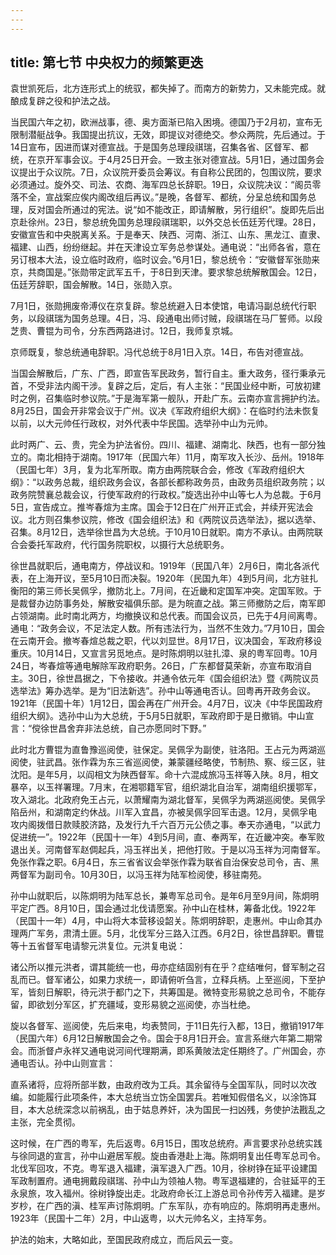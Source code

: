 ```yaml
---
---
---
```

title: 第七节 中央权力的频繁更迭
---




袁世凯死后，北方连形式上的统驭，都失掉了。而南方的新势力，又未能完成。就酿成复辟之役和护法之战。

当民国六年之初，欧洲战事，德、奥方面渐已陷入困境。德国乃于2月初，宣布无限制潜艇战争。我国提出抗议，无效，即提议对德绝交。参众两院，先后通过。于14日宣布，因进而谋对德宣战。于是国务总理段祺瑞，召集各省、区督军、都统，在京开军事会议。于4月25日开会。一致主张对德宣战。5月1日，通过国务会议提出于众议院。7日，众议院开委员会筹议。有自称公民团的，包围议院，要求必须通过。旋外交、司法、农商、海军四总长辞职。19日，众议院决议：“阁员零落不全，宣战案应俟内阁改组后再议。”是晚，各督军、都统，分呈总统和国务总理，反对国会所通过的宪法。说“如不能改正，即请解散，另行组织”。旋即先后出京赴徐州。23日，黎总统免国务总理段祺瑞职，以外交总长伍廷芳代理。28日，安徽宣告和中央脱离关系。于是奉天、陕西、河南、浙江、山东、黑龙江、直隶、福建、山西，纷纷继起。并在天津设立军务总参谋处。通电说：“出师各省，意在另订根本大法，设立临时政府，临时议会。”6月1日，黎总统令：“安徽督军张勋来京，共商国是。”张勋带定武军五千，于8日到天津。要求黎总统解散国会。12日，伍廷芳辞职，国会解散。14日，张勋入京。

7月1日，张勋拥废帝溥仪在京复辟。黎总统避入日本使馆，电请冯副总统代行职务，以段祺瑞为国务总理。4日，冯、段通电出师讨贼，段祺瑞在马厂誓师。以段芝贵、曹锟为司令，分东西两路进讨。12日，我师复京城。

京师既复，黎总统通电辞职。冯代总统于8月1日入京。14日，布告对德宣战。

当国会解散后，广东、广西，即宣告军民政务，暂行自主。重大政务，径行秉承元首，不受非法内阁干涉。复辟之后，定后，有人主张：“民国业经中断，可放初建时之例，召集临时参议院。”于是海军第一舰队，开赴广东。云南亦宣言拥护约法。8月25日，国会开非常会议于广州。议决《军政府组织大纲》：在临时约法未恢复以前，以大元帅任行政权，对外代表中华民国。选举孙中山为元帅。

此时两广、云、贵，完全为护法省份。四川、福建、湖南北、陕西，也有一部分独立的。南北相持于湖南。1917年（民国六年）11月，南军攻入长沙、岳州。1918年（民国七年）3月，复为北军所取。南方由两院联合会，修改《军政府组织大纲》：“以政务总裁，组织政务会议，各部长都称政务员，由政务员组织政务院；以政务院赞襄总裁会议，行使军政府的行政权。”旋选出孙中山等七人为总裁。于6月5日，宣告成立。推岑春煊为主席。国会于12日在广州开正式会，并续开宪法会议。北方则召集参议院，修改《国会组织法》和《两院议员选举法》，据以选举、召集。8月12日，选举徐世昌为大总统。于10月10日就职。南方不承认。由两院联合会委托军政府，代行国务院职权，以摄行大总统职务。

徐世昌就职后，通电南方，停战议和。1919年（民国八年）2月6日，南北各派代表，在上海开议，至5月10日而决裂。1920年（民国九年）4到5月间，北方驻扎衡阳的第三师长吴佩孚，撤防北上。7月间，在近畿和定国军冲突。定国军败。于是裁督办边防事务处，解散安福俱乐部。是为皖直之战。第三师撤防之后，南军即占领湖南。此时南北两方，均撤换议和总代表。而国会议员，已先于4月间离粤。通电：“政务会议，不足法定人数。所有违法行为，当然不生效力。”7月10日，国会在云南开会。撤岑春煊总裁之职，代以刘显世。8月17日，议决国会，军政府移设重庆。10月14日，又宣言另觅地点。是时陈炯明以驻扎漳、泉的粤军回粤。10月24日，岑春煊等通电解除军政府职务。26日，广东都督莫荣新，亦宣布取消自主。30日，徐世昌据之，下令接收。并通令依元年《国会组织法》暨《两院议员选举法》筹办选举。是为“旧法新选”。孙中山等通电否认。回粤再开政务会议。1921年（民国十年）1月12日，国会再在广州开会。4月7日，议决《中华民国政府组织大纲》。选孙中山为大总统，于5月5日就职，军政府即于是日撤销。中山宣言：“傥徐世昌舍弃非法总统，自己亦愿同时下野。”

此时北方曹锟为直鲁豫巡阅使，驻保定。吴佩孚为副使，驻洛阳。王占元为两湖巡阅使，驻武昌。张作霖为东三省巡阅使，兼蒙疆经略使，节制热、察、绥三区，驻沈阳。是年5月，以阎相文为陕西督军。命十六混成旅冯玉祥等入陕。8月，相文暴卒，以玉祥署理。7月末，在湘鄂籍军官，组织湖北自治军，湖南组织援鄂军，攻入湖北。北政府免王占元，以萧耀南为湖北督军，吴佩孚为两湖巡阅使。吴佩孚陷岳州，和湖南定约休战。川军入宜昌，亦被吴佩孚回军击退。12月，吴佩孚电攻内阁拨借日款赎胶济路，及发行九千六百万元公债之事。奉天亦通电，“以武力促进统一”。1922年（民国十一年）4到5月间，直、奉两军，在近畿冲突。奉军败退出关。河南督军赵倜起兵，冯玉祥出关，把他打败。于是以冯玉祥为河南督军。免张作霖之职。6月4日，东三省省议会举张作霖为联省自治保安总司令，吉、黑两督军为副司令。10月30日，以冯玉祥为陆军检阅使，移驻南苑。

孙中山就职后，以陈炯明为陆军总长，兼粤军总司令。是年6月至9月间，陈炯明平定广西。8月10日，国会通过北伐请愿案。孙中山在桂林，筹备北伐。1922年（民国十一年）4月，中山将大本营移设韶关。陈炯明辞职，走惠州。中山命其办理两广军务，肃清土匪。5月，北伐军分三路入江西。6月2日，徐世昌辞职。曹锟等十五省督军电请黎元洪复位。元洪复电说：

诸公所以推元洪者，谓其能统一也，毋亦症结固别有在乎？症结唯何，督军制之召乱而已。督军诸公，如果力求统一，即请俯听刍言，立释兵柄。上至巡阅，下至护军，皆刻日解职，待元洪于都门之下，共筹国是。微特变形易貌之总司令，不能存留，即欲划分军区，扩充疆域，变形易貌之巡阅使，亦当杜绝。

旋以各督军、巡阅使，先后来电，均表赞同，于11日先行入都，13日，撤销1917年（民国六年）6月12日解散国会之令。国会于8月1日开会。宣言系继六年第二期常会。而浙督卢永祥又通电说河间代理期满，即系黄陂法定任期终了。广州国会，亦通电否认。孙中山则宣言：

直系诸将，应将所部半数，由政府改为工兵。其余留待与全国军队，同时以次改编。如能履行此项条件，本大总统当立饬全国罢兵。若唯知假借名义，以涂饰耳目，本大总统深念以前祸乱，由于姑息养奸，决为国民一扫凶残，务使护法戡乱之主张，完全贯彻。

这时候，在广西的粤军，先后返粤。6月15日，围攻总统府。声言要求孙总统实践与徐同退的宣言，孙中山避居军舰。旋由香港赴上海。陈炯明复出任粤军总司令。北伐军回攻，不克。粤军退入福建，滇军退入广西。10月，徐树铮在延平设建国军政制置府。通电拥戴段祺瑞、孙中山为领袖人物。粤军退福建的，合驻延平的王永泉旅，攻入福州。徐树铮旋出走。北政府命长江上游总司令孙传芳入福建。是岁岁杪，在广西的滇、桂军声讨陈炯明。广东军队，亦有响应的。陈炯明再走惠州。1923年（民国十二年）2月，中山返粤，以大元帅名义，主持军务。

护法的始末，大略如此，至国民政府成立，而后风云一变。